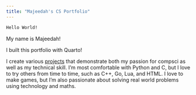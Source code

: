 ```yaml
---
title: "Majeedah's CS Portfolio"
---
```


```default
Hello World!
```
My name is Majeedah!

I built this portfolio with Quarto!

I create various [projects](projects.qmd) that demonstrate both my passion for compsci as well as my technical skill. I'm most comfortable with Python and C, but I love to try others from time to time, such as C++, Go, Lua, and HTML. I love to make games, but I'm also passionate about solving real world problems using technology and maths. 


